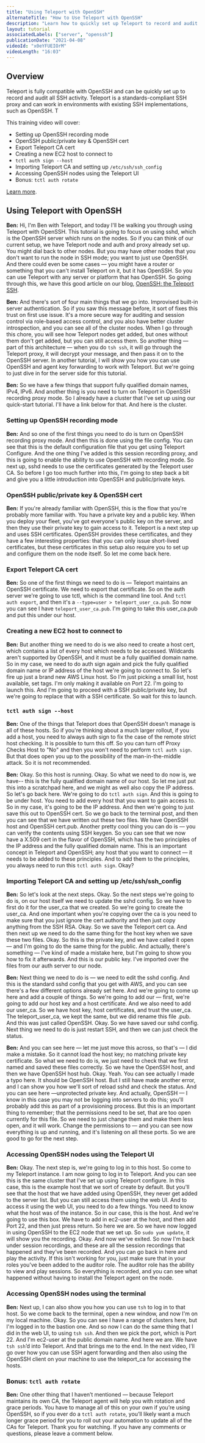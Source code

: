 ```yaml
---
title: "Using Teleport with OpenSSH"
alternateTitle: "How to Use Teleport with OpenSSH"
description: "Learn how to quickly set up Teleport to record and audit all SSH activity."
layout: tutorial
associatedLabels: ["server", "openssh"]
publicationDate: "2021-04-08"
videoId: "x0eYFUEIOrM"
videoLength: "16:03"
---
```


## Overview

Teleport is fully compatible with OpenSSH and can be quickly set up to record and audit all SSH activity. Teleport is a standards-compliant SSH proxy and can work in environments with existing SSH implementations, such as OpenSSH. T

This training video will cover:

- Setting up OpenSSH recording mode
- OpenSSH public/private key & OpenSSH cert
- Export Teleport CA cert
- Creating a new EC2 host to connect to
- `tctl auth sign --host`
- Importing Teleport CA and setting up `/etc/ssh/ssh_config`
- Accessing OpenSSH nodes using the Teleport UI
- Bonus: `tctl auth rotate`

[Learn more](/docs/server-access/guides/openssh/).

## Using Teleport with OpenSSH

**Ben:** Hi, I'm Ben with Teleport, and today I'll be walking you through using Teleport with OpenSSH. This tutorial is going to focus on using sshd, which is the OpenSSH server which runs on the nodes. So if you can think of our current setup, we have Teleport node and auth and proxy already set up. You might dial back to other nodes. But you may have other nodes that you don't want to run the node in SSH mode; you want to just use OpenSSH. And there could even be some cases — you might have a router or something that you can't install Teleport on it, but it has OpenSSH. So you can use Teleport with any server or platform that has OpenSSH. So going through this, we have this good article on our blog, [OpenSSH: the Teleport SSH](/docs/server-access/guides/openssh/).

**Ben:** And there's sort of four main things that we go into. Improvised built-in server authentication. So if you saw this message before, it sort of fixes this trust on first use issue. It's a more secure way for auditing and session control via role-based access control, and you also have better cluster introspection, and you can see all of the cluster nodes. When I go through this chore, you will see how Teleport nodes get added, but ones without them don't get added, but you can still access them. So another thing — part of this architecture — when you do `tsh ssh`, it will go through the Teleport proxy, it will decrypt your message, and then pass it on to the OpenSSH server. In another tutorial, I will show you how you can use OpenSSH and agent key forwarding to work with Teleport. But we're going to just dive in for the server side for this tutorial.

**Ben:** So we have a few things that support fully qualified domain names, IPv4, IPv6. And another thing is you need to turn on Teleport in OpenSSH recording proxy mode. So I already have a cluster that I've set up using our quick-start tutorial. I'll have a link below for that. And here is the cluster.

### Setting up OpenSSH recording mode

**Ben:** And so one of the first things you need to do is turn on OpenSSH recording proxy mode. And then this is done using the file config. You can see that this is the default configuration file that you get using Teleport Configure. And the one thing I've added is this session recording proxy, and this is going to enable the ability to use OpenSSH with recording mode. So next up, sshd needs to use the certificates generated by the Teleport user CA. So before I go too much further into this, I'm going to step back a bit and give you a little introduction into OpenSSH and public/private keys.

### OpenSSH public/private key & OpenSSH cert

**Ben:** If you're already familiar with OpenSSH, this is the flow that you're probably more familiar with. You have a private key and a public key. When you deploy your fleet, you've got everyone's public key on the server, and then they use their private key to gain access to it. Teleport is a next step up and uses SSH certificates. OpenSSH provides these certificates, and they have a few interesting properties: that you can only issue short-lived certificates, but these certificates in this setup also require you to set up and configure them on the node itself. So let me come back here.

### Export Teleport CA cert

**Ben:** So one of the first things we need to do is — Teleport maintains an OpenSSH certificate. We need to export that certificate. So on the auth server we're going to use tctl, which is the command line tool. And `tctl auth export`, and then it's a `--type=user > teleport_user_ca.pub`. So now you can see I have `teleport_user_ca.pub`. I'm going to take this user_ca.pub and put this under our host.

### Creating a new EC2 host to connect to

**Ben:** But another thing we need to do is we also need to create a host cert, which contains a list of every host which needs to be accessed. Wildcards aren't supported by OpenSSH, and it must be a fully qualified domain name. So in my case, we need to do auth sign again and pick the fully qualified domain name or IP address of the host we're going to connect to. So let's fire up just a brand new AWS Linux host. So I'm just picking a small list, host available, set tags. I'm only making it available on Port 22. I'm going to launch this. And I'm going to proceed with a SSH public/private key, but we're going to replace that with a SSH certificate. So wait for this to launch.

### `tctl auth sign --host`

**Ben:** One of the things that Teleport does that OpenSSH doesn't manage is all of these hosts. So if you're thinking about a much larger rollout, if you add a host, you need to always auth sign to fix the case of the remote strict host checking. It is possible to turn this off. So you can turn off Proxy Checks Host to "No" and then you won't need to perform `tctl auth sign`. But that does open you up to the possibility of the man-in-the-middle attack. So it is not recommended.

**Ben:** Okay. So this host is running. Okay. So what we need to do now is, we have-- this is the fully qualified domain name of our host. So let me just put this into a scratchpad here, and we might as well also copy the IP address. So let's go back here. We're going to do `tctl auth sign`. And this is going to be under host. You need to add every host that you want to gain access to. So in my case, it's going to be the IP address. And then we're going to just save this out to OpenSSH cert. So we go back to the terminal post, and then you can see that we have written out these two files. We have OpenSSH host and OpenSSH cert.pub. Another pretty cool thing you can do is — you can verify the contents using SSH keygen. So you can see that we now have a X.509 cert in the flavor of OpenSSH, which has the two principles of the IP address and the fully qualified domain name. This is an important concept in Teleport and OpenSSH; any host that you want to connect — it needs to be added to these principles. And to add them to the principles, you always need to run this `tctl auth sign`. Okay?

### Importing Teleport CA and setting up /etc/ssh/ssh_config

**Ben:** So let's look at the next steps. Okay. So the next steps we're going to do is, on our host itself we need to update the sshd config. So we have to first do it for the user_ca that we created. So we're going to create the user_ca. And one important when you're copying over the ca is you need to make sure that you just ignore the cert authority and then just copy anything from the SSH RSA. Okay. So we save the Teleport cert ca. And then next up we need to do the same thing for the host key when we save these two files. Okay. So this is the private key, and we have called it open — and I'm going to do the same thing for the public. And actually, there's something — I've kind of made a mistake here, but I'm going to show you how to fix it afterwards. And this is our public key. I've imported over the files from our auth server to our node.

**Ben:** Next thing we need to do is — we need to edit the sshd config. And this is the standard sshd config that you get with AWS, and you can see there's a few different options already set here. And we're going to come up here and add a couple of things. So we're going to add our — first, we're going to add our host key and a host certificate. And we also need to add our user_ca. So we have host key, host certificates, and trust the user_ca. The teleport_user_ca, we kept the same, but we did rename this file .pub. And this was just called OpenSSH. Okay. So we have saved our sshd config. Next thing we need to do is just restart SSH, and then we can just check the status.

**Ben:** And you can see here — let me just move this across, so that's — I did make a mistake. So it cannot load the host key; no matching private key certificate. So what we need to do is, we just need to check that we first named and saved these files correctly. So we have the OpenSSH host, and then we have OpenSSH host hub. Okay. Yeah. You can see actually I made a typo here. It should be OpenSSH host. But I still have made another error, and I can show you how we'll sort of reload sshd and check the status. And you can see here —unprotected private key. And actually, OpenSSH — I know in this case you may not be logging into servers to do this; you'll probably add this as part of a provisioning process. But this is an important thing to remember; that the permissions need to be set, that are too open currently for this file. So we need to just change them and make them less open, and it will work. Change the permissions to — and you can see now everything is up and running, and it's listening on all these ports. So we are good to go for the next step.

### Accessing OpenSSH nodes using the Teleport UI

**Ben:** Okay. The next step is, we're going to log in to this host. So come to my Teleport instance. I am now going to log in to Teleport. And you can see this is the same cluster that I've set up using Teleport configure. In this case, this is the example host that we sort of create by default. But you'll see that the host that we have added using OpenSSH, they never get added to the server list. But you can still access them using the web UI. And to access it using the web UI, you need to do a few things. You need to know what the host was of the instance. So in our case, this is the host. And we're going to use this box. We have to add in ec2-user at the host, and then add Port 22, and then just press return. So here we are. So we have now logged in using OpenSSH to the EC2 node that we set up. So `sudo yum update`, it will show you the recording. Okay. And now we've exited. So now I'm back under session recordings, and these are all the session recordings that happened and they’ve been recorded. And you can go back in here and play the activity. If this isn't working for you, just make sure that in your roles you've been added to the auditor role. The auditor role has the ability to view and play sessions. So everything is recorded, and you can see what happened without having to install the Teleport agent on the node.

### Accessing OpenSSH nodes using the terminal

**Ben:** Next up, I can also show you how you can use `tsh` to log in to that host. So we come back to the terminal, open a new window, and now I'm on my local machine. Okay. So you can see I have a range of clusters here, but I'm logged in to the bastion one. And so now I can do the same thing that I did in the web UI, to using `tsh ssh`. And then we pick the port, which is Port 22. And I'm ec2-user at the public domain name. And here we are. We have `tsh ssh`’d into Teleport. And that brings me to the end. In the next video, I'll go over how you can use SSH agent forwarding and then also using the OpenSSH client on your machine to use the teleport_ca for accessing the hosts.

### Bonus: `tctl auth rotate`

**Ben:** One other thing that I haven’t mentioned — because Teleport maintains its own CA, the Teleport agent will help you with rotation and grace periods. You have to manage all of this on your own if you’re using OpenSSH, so if you ever do a `tctl auth rotate`, you’ll likely want a much longer grace period for you to roll out your automation to update all of the CAs for Teleport. Thank you for watching. If you have any comments or questions, please leave a comment below.
